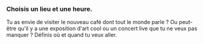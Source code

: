 ### Choisis un lieu et une heure.

Tu as envie de visiter le nouveau café dont tout le monde parle ? Ou peut-être qu'il y a une exposition d'art cool ou un concert live que tu ne veux pas manquer ? Définis où et quand tu veux aller.
